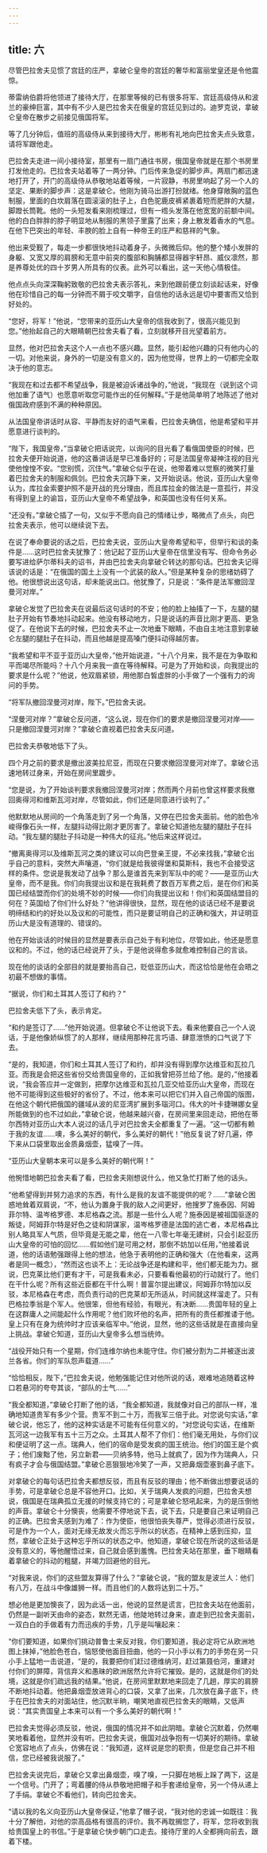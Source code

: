 ```yaml
---
---
---
```

title: 六
---



尽管巴拉舍夫见惯了宫廷的庄严，拿破仑皇帝的宫廷的奢华和富丽堂皇还是令他震惊。

蒂雷纳伯爵将他领进了接待大厅，在那里等候的已有很多将军、宫廷高级侍从和波兰的豪绅巨富，其中有不少人是巴拉舍夫在俄皇的宫廷见到过的。迪罗克说，拿破仑皇帝在散步之前接见俄国将军。

等了几分钟后，值班的高级侍从来到接待大厅，彬彬有礼地向巴拉舍夫点头致意，请将军跟他走。

巴拉舍夫走进一间小接待室，那里有一扇门通往书房，俄国皇帝就是在那个书房里打发他走的。巴拉舍夫站着等了一两分钟。门后传来急促的脚步声。两扇门都迅速地打开了，开门的高级侍从恭敬地站着等候，一片寂静，书房里响起了另一个人的坚定、果断的脚步声：这是拿破仑。他刚为骑马出游打扮就绪。他身穿敞胸的蓝色制服，里面的白坎肩落在圆滚滚的肚子上，白色驼鹿皮裤紧裹着短而肥胖的大腿，脚蹬长筒靴。他的一头短发看来刚梳理过，但有一绺头发落在他宽宽的前额中间。他的白白胖胖的脖子明显地从制服的黑领子里露了出来；身上散发着香水的气息。在他下巴突出的年轻、丰腴的脸上自有一种帝王的庄严和慈祥的气象。

他出来受觐了，每走一步都很快地抖动着身子，头微微后仰。他的整个矮小发胖的身躯、又宽又厚的肩膀和无意中前突的腹部和胸脯都显得器宇轩昂、威仪凛然，那是养尊处优的四十岁男人所具有的仪表。此外可以看出，这一天他心情极佳。

他点点头向深深鞠躬致敬的巴拉舍夫表示答礼，来到他跟前便立刻谈起话来，好像他在珍惜自己的每一分钟而不屑于咬文嚼字，自信他的话永远是切中要害而又恰到好处的。

“您好，将军！”他说，“您带来的亚历山大皇帝的信我收到了，很高兴能见到您。”他抬起自己的大眼睛朝巴拉舍夫看了看，立刻就移开目光望着前方。

显然，他对巴拉舍夫这个人一点也不感兴趣。显然，能引起他兴趣的只有他内心的一切。对他来说，身外的一切是没有意义的，因为他觉得，世界上的一切都完全取决于他的意志。

“我现在和过去都不希望战争，我是被迫诉诸战争的，”他说，“我现在（说到这个词他加重了语气）也愿意听取您可能作出的任何解释。”于是他简单明了地陈述了他对俄国政府感到不满的种种原因。

从法国皇帝讲话时从容、平静而友好的语气来看，巴拉舍夫确信，他是希望和平并愿意进行谈判的。

“陛下，我国皇帝，”当拿破仑把话说完，以询问的目光看了看俄国使臣的时候，巴拉舍夫便开始说道，他的这番讲话是早已准备好的；可是法国皇帝凝神注视的目光使他惶惶不安。“您别慌，沉住气。”拿破仑似乎在说，他带着难以觉察的微笑打量着巴拉舍夫的制服和佩剑。巴拉舍夫沉静下来，又开始说话。他说，亚历山大皇帝认为，库拉金索要护照不是开战的充分理由，而且库拉金的做法是一意孤行，并没有得到皇上的谕旨，亚历山大皇帝不希望战争，和英国也没有任何关系。

“还没有。”拿破仑插了一句，又似乎不愿向自己的情绪让步，略微点了点头，向巴拉舍夫表示，他可以继续说下去。

在说了奉命要说的话之后，巴拉舍夫说，亚历山大皇帝希望和平，但举行和谈的条件是……这时巴拉舍夫犹豫了：他记起了亚历山大皇帝在信里没有写、但命令务必要写进给萨尔蒂科夫的诏书，并由巴拉舍夫向拿破仑转达的那句话。巴拉舍夫记得该说的话是：“在俄国的国土上没有一个武装的敌人。”但是某种复杂的思绪妨碍了他。他很想说出这句话，却未能说出口。他犹豫了，只是说：“条件是法军撤回涅曼河对岸。”

拿破仑发觉了巴拉舍夫在说最后这句话时的不安；他的脸上抽搐了一下，左腿的腿肚子开始有节奏地抖动起来。他没有移动地方，只是说话的声音比刚才更高、更急促了。在他说下去的时候，巴拉舍夫不止一次地垂下眼睛，不由自主地注意到拿破仑左腿的腿肚子在抖动，而且他越是提高嗓门便抖动得越厉害。

“我希望和平不亚于亚历山大皇帝，”他开始说道，“十八个月来，我不是在为争取和平而竭尽所能吗？十八个月来我一直在等待解释。可是为了开始和谈，向我提出的要求是什么呢？”他说，他双眉紧锁，用他那白皙虚胖的小手做了一个强有力的询问的手势。

“将军队撤回涅曼河对岸，陛下。”巴拉舍夫说。

“涅曼河对岸？”拿破仑反问道，“这么说，现在你们的要求是撤回涅曼河对岸——只是撤回涅曼河对岸？”拿破仑直视着巴拉舍夫反问道。

巴拉舍夫恭敬地低下了头。

四个月之前的要求是撤出波美拉尼亚，而现在只要求撤回涅曼河对岸了。拿破仑迅速地转过身来，开始在房间里踱步。

“您是说，为了开始谈判要求我撤回涅曼河对岸；然而两个月前也曾这样要求我撤回奥得河和维斯瓦河对岸，尽管如此，你们还是同意进行谈判了。”

他默默地从房间的一个角落走到了另一个角落，又停在巴拉舍夫面前。他的脸色冷峻得像石头一样，左腿抖动得比刚才更厉害了。拿破仑知道他左腿的腿肚子在抖动。“我左腿的腿肚子抖动是一种伟大的征兆。”他后来这样说过。

“撤离奥得河以及维斯瓦河之类的建议可以向巴登亲王提，不必来找我，”拿破仑出乎自己的意料，突然大声嚷道，“你们就是给我彼得堡和莫斯科，我也不会接受这样的条件。您说是我发动了战争？那么是谁首先来到军队中的呢？——是亚历山大皇帝，而不是我。你们向我提出议和是在我耗费了数百万军费之后，是在你们和英国已经结盟而你们的处境不妙的时候——你们向我提出议和！你们和英国结盟目的何在？英国给了你们什么好处？”他讲得很快，显然，现在他的谈话已经不是要说明缔结和约的好处以及议和的可能性，而只是要证明自己的正确和强大，并证明亚历山大是没有道理的、错误的。

他在开始谈话的时候目的显然是要表示自己处于有利地位，尽管如此，他还是愿意议和的。不过，他的话已经说开了头，于是他说得愈多就愈难控制自己的言谈。

现在他的谈话的全部目的就是要抬高自己，贬低亚历山大，而这恰恰是他在会晤之初最不想做的事情。

“据说，你们和土耳其人签订了和约？”

巴拉舍夫低下了头，表示肯定。

“和约是签订了……”他开始说道。但拿破仑不让他说下去。看来他要自己一个人说话，于是他像娇纵惯了的人那样，继续用那种花言巧语、肆意泄愤的口气说了下去。

“是的，我知道，你们和土耳其人签订了和约，却并没有得到摩尔达维亚和瓦拉几亚。而我是会把这些省份交给贵国皇帝的，正如我曾把芬兰给了他。是的，”他接着说，“我会答应并一定做到，把摩尔达维亚和瓦拉几亚交给亚历山大皇帝，而现在他不可能得到这些极好的省份了。不过，他本来可以把它们并入自己帝国的版图，在他这个朝代把俄国的疆域从波的尼亚湾扩展到多瑙河口。伟大的叶卡捷琳娜女皇所能做到的也不过如此，”拿破仑说，他越来越兴奋，在房间里来回走动，把他在蒂尔西特对亚历山大本人说过的话几乎对巴拉舍夫全都重复了一遍。“这一切都有赖于我的友谊……噢，多么美好的朝代，多么美好的朝代！”他反复说了好几遍，停下来从口袋里取出金质鼻烟壶，猛嗅了一阵。

“亚历山大皇朝本来可以是多么美好的朝代啊！”

他惋惜地朝巴拉舍夫看了看，巴拉舍夫刚想说什么，他又急忙打断了他的话头。

“他希望得到并努力追求的东西，有什么是我的友谊不能提供的呢？……”拿破仑困惑地耸着双肩说，“不，他认为置身于我的敌人之间更好，他搜罗了施泰因、阿姆菲尔特、温岑格罗德、本尼格森之流。那是一些什么人呢？施泰因是被祖国驱逐的叛徒，阿姆菲尔特是好色之徒和阴谋家，温岑格罗德是法国的逃亡者，本尼格森比别人略具军人气质，但毕竟是无能之辈，他在一八零七年毫无建树，只会引起亚历山大皇帝的可怕的回忆……假如他们是可用之材，那倒不妨加以任用，”他接着说道，他的话语勉强跟得上他的想法，他急于表明他的正确和强大（在他看来，这两者是同一概念），“然而这也谈不上：无论战争还是构建和平，他们都无能为力。据说，巴克莱比他们更有才干，可是我看未必，只要看看他最初的行动就行了。他们在干什么呢？所有这些近臣都在干什么啊！普富尔提出建议，阿姆菲尔特加以反驳，本尼格森在考虑，而负责行动的巴克莱却无所适从，时间就这样溜走了。只有巴格拉季翁是个军人。他很笨，但他有经验，有眼光，有决断……贵国年轻的皇上在这群庸人之间能起什么作用呢？他们败坏他的名声，把所有的责任都推诿于他。皇上只有在身为统帅时才应该亲临军中。”他说，显然，他的这些话就是在直接向皇上挑战。拿破仑知道，亚历山大皇帝多么想当统帅。

“战役开始只有一个星期，你们连维尔纳也未能守住。你们被分割为二并被逐出波兰各省。你们的军队怨声载道……”

“恰恰相反，陛下，”巴拉舍夫说，他勉强能记住对他所说的话，艰难地追随着这种口若悬河的夸夸其谈，“部队的士气……”

“我全都知道，”拿破仑打断了他的话，“我全都知道，我就像对自己的部队一样，准确地知道贵军有多少个营。贵军不到二十万，而我军三倍于此。对您说句实话，”拿破仑说，他忘了，他的这种实话是不可能有任何意义的，“对您说句实话，在维斯瓦河这一边我军有五十三万之众。土耳其人帮不了你们：他们毫无用处，与你们议和便证明了这一点。瑞典人，他们的宿命是受发疯的国王统治。他们的国王是个疯子；他们废黜了他，另立新君——贝纳多特，他马上就疯了，因为作为瑞典人，只有疯子才会与俄国结盟。”拿破仑恶狠狠地冷笑了一声，又把鼻烟壶塞到鼻子底下。

对拿破仑的每句话巴拉舍夫都想反驳，而且有反驳的理由；他不断做出想要说话的手势，可是拿破仑总是不容他开口。比如，关于瑞典人发疯的问题，巴拉舍夫想说，俄国是在瑞典孤立无援的时候支持它的；可是拿破仑怒吼起来，为的是压倒他的声音。拿破仑十分懊丧，他需要不停地说下去，说下去，只是要自己来证明自己的正确。巴拉舍夫感到为难了：作为使臣，他很怕丧失尊严，觉得必须进行反驳，可是作为一个人，面对无缘无故发火而忘乎所以的状态，在精神上感到压抑，显然，拿破仑正处于这种忘乎所以的状态之中。他知道，拿破仑现在所说的这些话是没有意义的，等他醒悟过来，自己就会感到羞愧。巴拉舍夫站在那里，垂下眼睛看着拿破仑的抖动的粗腿，并竭力回避他的目光。

“对我来说，你们的这些盟友算得了什么？”拿破仑说，“我的盟友是波兰人：他们有八万，在战斗中像雄狮一样。而且他们的人数将达到二十万。”

想必他是更加懊丧了，因为此话一出，他说的显然是谎言，巴拉舍夫站在他面前，仍然是一副听天由命的姿态，默然无语，他陡地转过身来，直走到巴拉舍夫面前，一双白白的手做着有力而迅疾的手势，几乎是叫嚷起来：

“你们要知道，如果你们挑动普鲁士来反对我，你们要知道，我必定将它从欧洲地图上抹掉，”他脸色苍白，恼怒使他面目扭曲，他的一只小手以有力的手势在另一只小手上猛地一击说道，“是的，我要把你们赶过德维纳河，赶过第聂伯河，重建对付你们的屏障，背信弃义和愚昧的欧洲居然允许将它摧毁。是的，这就是你们的处境，这就是你们疏远我的结果。”他说，在房间里默默地来回走了几趟，厚实的肩膀不断地抖动着。他把鼻烟壶放进背心的口袋，又拿了出来，几次放在鼻子底下，终于在巴拉舍夫的对面站住，他沉默半晌，嘲笑地直视巴拉舍夫的眼睛，又低声说：“其实贵国皇上本来可以有一个多么美好的朝代啊！”

巴拉舍夫觉得必须反驳，他说，俄国的情况并不如此阴暗。拿破仑沉默着，仍然嘲笑地看着他，显然并没有听。巴拉舍夫说，俄国对战争抱有一切美好的期待。拿破仑宽容地点了点头，仿佛在说：“我知道，这样说是您的职责，但是您自己并不相信，您已经被我说服了。”

巴拉舍夫说完后，拿破仑又拿出鼻烟壶，嗅了嗅，一只脚在地板上跺了两下，这是一个信号。门开了；弯着腰的侍从恭敬地把帽子和手套递给皇帝，另一个侍从递上了手绢。拿破仑不看他们，转向巴拉舍夫。

“请以我的名义向亚历山大皇帝保证，”他拿了帽子说，“我对他的忠诚一如既往：我十分了解他，对他的崇高品格有很高的评价。我不再耽搁您了，将军，您将收到我给贵国皇上的书信。”于是拿破仑快步朝门口走去。接待厅里的人全都拥向前去，跟着下楼。